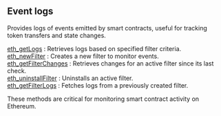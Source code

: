 
## Event logs

Provides logs of events emitted by smart contracts, useful for tracking token transfers and state changes.

[eth_getLogs](/ethereum-api/eventlogs/eth_getLogs) : Retrieves logs based on specified filter criteria.  \
[eth_newFilter](/ethereum-api/eventlogs/eth_newFilter) : Creates a new filter to monitor events.  \
[eth_getFilterChanges](/ethereum-api/eventlogs/eth_getFilterChanges) : Retrieves changes for an active filter since its last check.  \
[eth_uninstallFilter](/ethereum-api/eventlogs/eth_uninstallFilter) : Uninstalls an active filter.  \
[eth_getFilterLogs](/ethereum-api/eventlogs/eth_getFilterLogs) : Fetches logs from a previously created filter.

These methods are critical for monitoring smart contract activity on Ethereum.

<Space h={16} />
<GetStarted />